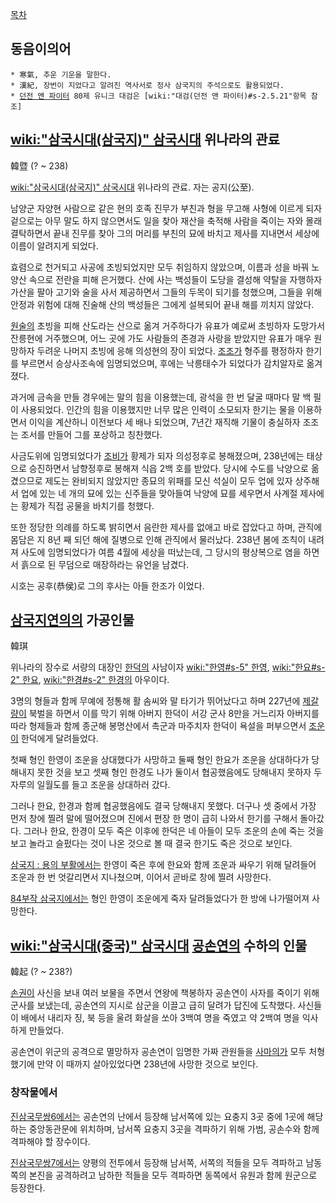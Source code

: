 [[목차]]

== 동음이의어 ==
 * 寒氣, 추운 기운을 말한다.
 * 漢紀, 장번이 지었다고 알려진 역사서로 정사 삼국지의 주석으로도 활용되었다.
 * [[던전 앤 파이터]] 80제 유니크 대검은 [wiki:"대검(던전 앤 파이터)#s-2.5.21"항목 참조]

== [[wiki:"삼국시대(삼국지)" 삼국시대]] 위나라의 관료 ==
韓暨
(? ~ 238)

[[wiki:"삼국시대(삼국지)" 삼국시대]] 위나라의 관료. 자는 공지(公至).

남양군 자양현 사람으로 같은 현의 호족 진무가 부친과 형을 무고해 사형에 이르게 되자 겉으로는 아무 말도 하지 않으면서도 일을 찾아 재산을 축적해 사람을 죽이는 자와 몰래 결탁하면서 끝내 진무를 찾아 그의 머리를 부친의 묘에 바치고 제사를 지내면서 세상에 이름이 알려지게 되었다.

효렴으로 천거되고 사공에 초빙되었지만 모두 취임하지 않았으며, 이름과 성을 바꿔 노양산 속으로 전란을 피해 은거했다. 산에 사는 백성들이 도당을 결성해 약탈을 자행하자 가산을 팔아 고기와 술을 사서 제공하면서 그들의 두목이 되기를 청했으며, 그들을 위해 안정과 위험에 대해 진술해 산의 백성들은 그에게 설복되어 끝내 해를 끼치지 않았다.

[[원술]]의 초빙을 피해 산도라는 산으로 옮겨 거주하다가 유표가 예로써 초빙하자 도망가서 잔릉현에 거주했으며, 어느 곳에 가도 사람들의 존경과 사랑을 받았지만 유표가 매우 원망하자 두려운 나머지 초빙에 응해 의성현의 장이 되었다. [[조조]]가 형주를 평정하자 한기를 부르면서 승상사조속에 임명되었으며, 후에는 낙릉태수가 되었다가 감치알자로 옮겨졌다.

과거에 금속을 만들 경우에는 말의 힘을 이용했는데, 광석을 한 번 달굴 때마다 말 백 필이 사용되었다. 인간의 힘을 이용했지만 너무 많은 인력이 소모되자 한기는 물을 이용하면서 이익을 계산하니 이전보다 세 배나 되었으며, 7년간 재직해 기물이 충실하자 조조는 조서를 만들어 그를 포상하고 칭찬했다.

사금도위에 임명되었다가 [[조비]]가 황제가 되자 의성정후로 봉해졌으며, 238년에는 태상으로 승진하면서 남향정후로 봉해져 식읍 2백 호를 받았다. 당시에 수도를 낙양으로 옮겼으므로 제도는 완비되지 않았지만 종묘의 위패를 모신 석실이 모두 업에 있자 상주해서 업에 있는 네 개의 묘에 있는 신주들을 맞아들여 낙양에 묘를 세우면서 사계절 제사에는 황제가 직접 공물을 바치기를 청했다.

또한 정당한 의례를 하도록 밝히면서 음란한 제사를 없애고 바로 잡았다고 하며, 관직에 몸담은 지 8년 째 되던 해에 질병으로 인해 관직에서 물러났다. 238년 봄에 조칙이 내려져 사도에 임명되었다가 여름 4월에 세상을 떠났는데, 그 당시의 평상복으로 염을 하면서 흙으로 된 무덤으로 매장하라는 유언을 남겼다.

시호는 공후(恭侯)로 그의 후사는 아들 한조가 이었다.

== [[삼국지연의]]의 가공인물 ==
韓琪

위나라의 장수로 서량의 대장인 [[한덕]]의 사남이자 [[wiki:"한영#s-5" 한영]], [[wiki:"한요#s-2" 한요]], [[wiki:"한경#s-2" 한경]]의 아우이다.

3명의 형들과 함께 무예에 정통해 활 솜씨와 말 타기가 뛰어났다고 하며 227년에 [[제갈량]]이 북벌을 하면서 이를 막기 위해 아버지 한덕이 서강 군사 8만을 거느리자 아버지를 따라 형제들과 함께 종군해 봉명산에서 촉군과 마주치자 한덕이 욕설을 퍼부으면서 [[조운]]이 한덕에게 달려들었다.

첫째 형인 한영이 조운을 상대했다가 사망하고 둘째 형인 한요가 조운을 상대하다가 당해내지 못한 것을 보고 셋째 형인 한경도 나가 둘이서 협공했음에도 당해내지 못하자 두 자루의 일월도를 들고 조운을 상대하러 갔다.

그러나 한요, 한경과 함께 협공했음에도 결국 당해내지 못했다. 더구나 셋 중에서 가장 먼저 창에 찔려 말에 떨어졌으며 진에서 편장 한 명이 급히 나와서 한기를 구해서 돌아갔다. 그러나 한요, 한경이 모두 죽은 이후에 한덕은 네 아들이 모두 조운의 손에 죽는 것을 보고 놀라고 슬펐다는 것이 나온 것으로 볼 때 결국 한기도 죽은 것으로 보인다.

[[삼국지 : 용의 부활]]에서는 한영이 죽은 후에 한요와 함께 조운과 싸우기 위해 달려들어 조운과 한 번 엇갈리면서 지나쳤으며, 이어서 곧바로 창에 찔려 사망한다.

[[84부작 삼국지]]에서는 형인 한영이 조운에게 죽자 달려들었다가 한 방에 나가떨어져 사망한다.

== [[wiki:"삼국시대(중국)" 삼국시대]] [[공손연]]의 수하의 인물 ==
韓起
(? ~ 238?)

[[손권]]이 사신을 보내 여러 보물을 주면서 연왕에 책봉하자 공손연이 사자를 죽이기 위해 군사를 보냈는데, 공손연의 지시로 삼군을 이끌고 급히 달려가 답진에 도착했다. 사신들이 배에서 내리자 징, 북 등을 울려 화살을 쏘아 3백여 명을 죽였고 약 2백여 명을 익사하게 만들었다.

공손연이 위군의 공격으로 멸망하자 공손연이 임명한 가짜 관원들을 [[사마의]]가 모두 처형했기에 만약 이 때까지 살아있었다면 238년에 사망한 것으로 보인다.

=== 창작물에서 ===
[[진삼국무쌍6]]에서는 공손연의 난에서 등장해 남서쪽에 있는 요충지 3곳 중에 1곳에 해당하는 중앙동관문에 위치하며, 남서쪽 요충지 3곳을 격파하기 위해 가범, 공손수와 함께 격파해야 할 장수이다.

[[진삼국무쌍7]]에서는 양평의 전투에서 등장해 남서쪽, 서쪽의 적들을 모두 격파하고 남동쪽의 본진을 공격하려고 남하한 적들을 모두 격파하면 동쪽에서 유원과 함께 원군으로 등장한다.
